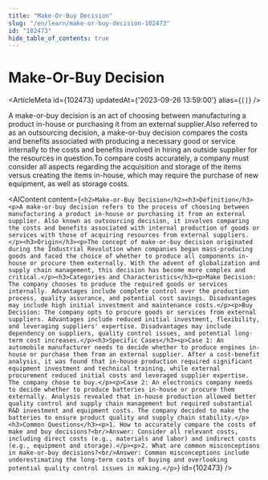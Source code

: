 ```yaml
---
title: "Make-Or-Buy Decision"
slug: "/en/learn/make-or-buy-decision-102473"
id: "102473"
hide_table_of_contents: true
---
```



# Make-Or-Buy Decision

<ArticleMeta id={102473} updatedAt={'2023-09-26 13:59:00'} alias={`[]`} />
<div className='border-solid border-b border-t-0 my-4 border-[var(--ifm-color-gray-300)]' />

A make-or-buy decision is an act of choosing between manufacturing a product in-house or purchasing it from an external supplier.Also referred to as an outsourcing decision, a make-or-buy decision compares the costs and benefits associated with producing a necessary good or service internally to the costs and benefits involved in hiring an outside supplier for the resources in question.To compare costs accurately, a company must consider all aspects regarding the acquisition and storage of the items versus creating the items in-house, which may require the purchase of new equipment, as well as storage costs.

<AIContent content={`<h2>Make-or-Buy Decision</h2><h3>Definition</h3><p>A make-or-buy decision refers to the process of choosing between manufacturing a product in-house or purchasing it from an external supplier. Also known as outsourcing decision, it involves comparing the costs and benefits associated with internal production of goods or services with those of acquiring resources from external suppliers.</p><h3>Origin</h3><p>The concept of make-or-buy decision originated during the Industrial Revolution when companies began mass-producing goods and faced the choice of whether to produce all components in-house or procure them externally. With the advent of globalization and supply chain management, this decision has become more complex and critical.</p><h3>Categories and Characteristics</h3><p>Make Decision: The company chooses to produce the required goods or services internally. Advantages include complete control over the production process, quality assurance, and potential cost savings. Disadvantages may include high initial investment and maintenance costs.</p><p>Buy Decision: The company opts to procure goods or services from external suppliers. Advantages include reduced initial investment, flexibility, and leveraging suppliers' expertise. Disadvantages may include dependency on suppliers, quality control issues, and potential long-term cost increases.</p><h3>Specific Cases</h3><p>Case 1: An automobile manufacturer needs to decide whether to produce engines in-house or purchase them from an external supplier. After a cost-benefit analysis, it was found that in-house production required significant equipment investment and technical training, while external procurement reduced initial costs and leveraged supplier expertise. The company chose to buy.</p><p>Case 2: An electronics company needs to decide whether to produce batteries in-house or procure them externally. Analysis revealed that in-house production allowed better quality control and supply chain management but required substantial R&D investment and equipment costs. The company decided to make the batteries to ensure product quality and supply chain stability.</p><h3>Common Questions</h3><p>1. How to accurately compare the costs of make and buy decisions?<br/>Answer: Consider all relevant costs, including direct costs (e.g., materials and labor) and indirect costs (e.g., equipment and storage).</p><p>2. What are common misconceptions in make-or-buy decisions?<br/>Answer: Common misconceptions include underestimating the long-term costs of buying and overlooking potential quality control issues in making.</p>`} id={102473} />
